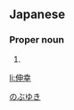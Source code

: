 ==Japanese==
{{ja-kanjitab|のぶ|ゆき}}

===Proper noun===
{{ja-pos|proper|のぶゆき}}

# {{given name|male|lang=ja}}

[[Category:Japanese male given names|のぶゆき]]

[[li:伸幸]]
